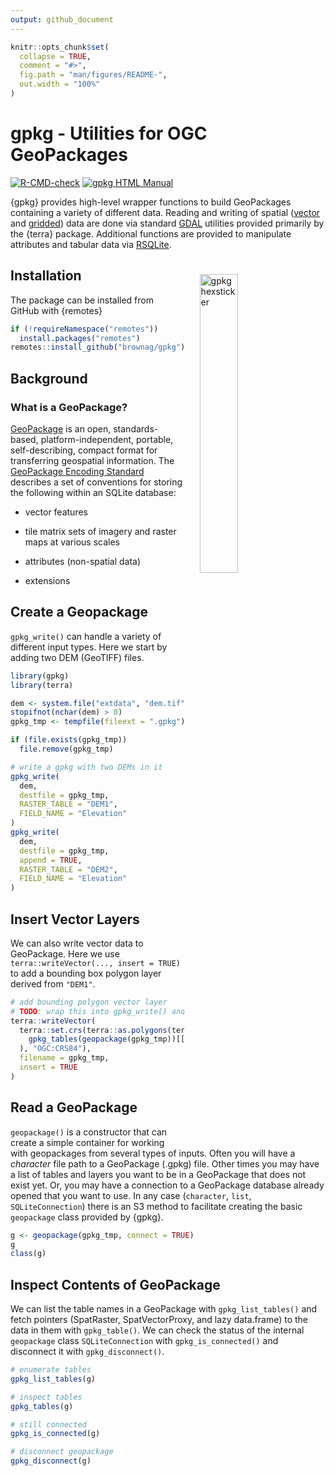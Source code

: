 ```yaml
---
output: github_document
---
```


<!-- README.md is generated from README.Rmd. Please edit that file -->

```r
knitr::opts_chunk$set(
  collapse = TRUE,
  comment = "#>",
  fig.path = "man/figures/README-",
  out.width = "100%"
)
```

# gpkg - Utilities for OGC GeoPackages
<!-- badges: start -->
[![R-CMD-check](https://github.com/brownag/gpkg/actions/workflows/R-CMD-check.yml/badge.svg?branch=main)](https://github.com/brownag/gpkg/actions/workflows/R-CMD-check.yml)
[![gpkg HTML Manual](https://img.shields.io/badge/docs-HTML-informational)](http://humus.rocks/gpkg/)
<!-- badges: end -->

{gpkg} provides high-level wrapper functions to build GeoPackages containing a variety of different data. Reading and writing of spatial ([vector](http://www.gdal.org/drv_geopackage.html) and [gridded](http://www.gdal.org/drv_geopackage_raster.html)) data are done via standard [GDAL](http://www.gdal.org/) utilities provided primarily by the {terra} package. Additional functions are provided to manipulate attributes and tabular data via [RSQLite](https://cran.r-project.org/web/packages/RSQLite/index.html).

<a href="https://raw.githubusercontent.com/brownag/gpkg/main/man/figures/gpkg_sticker_v1.png">
<img src = "https://raw.githubusercontent.com/brownag/gpkg/main/man/figures/gpkg_sticker_v1.png" alt = "gpkg hexsticker" title = "gpkg hexsticker: {gpkg} provides high-level wrapper functions to build GeoPackages containing a variety of different data." width = "35%" height = "35%" hspace="25" vspace="25" align="right"/></a>

## Installation

The package can be installed from GitHub with {remotes}

```r
if (!requireNamespace("remotes")) 
  install.packages("remotes")
remotes::install_github("brownag/gpkg")
```

## Background
### What is a GeoPackage?

[GeoPackage](https://www.geopackage.org/) is an open, standards-based, platform-independent, portable, self-describing, compact format for transferring geospatial information. The [GeoPackage Encoding Standard](https://www.ogc.org/standards/geopackage) describes a set of conventions for storing the following within an SQLite database:

  *  vector features
  
  *  tile matrix sets of imagery and raster maps at various scales
  
  *  attributes (non-spatial data)
  
  *  extensions

## Create a Geopackage

`gpkg_write()` can handle a variety of different input types. Here we start by adding two DEM (GeoTIFF) files.

```r
library(gpkg)
library(terra)

dem <- system.file("extdata", "dem.tif", package = "gpkg")
stopifnot(nchar(dem) > 0)
gpkg_tmp <- tempfile(fileext = ".gpkg")

if (file.exists(gpkg_tmp))
  file.remove(gpkg_tmp)

# write a gpkg with two DEMs in it
gpkg_write(
  dem,
  destfile = gpkg_tmp,
  RASTER_TABLE = "DEM1",
  FIELD_NAME = "Elevation"
)
gpkg_write(
  dem,
  destfile = gpkg_tmp,
  append = TRUE,
  RASTER_TABLE = "DEM2",
  FIELD_NAME = "Elevation"
)
```
## Insert Vector Layers

We can also write vector data to GeoPackage. Here we use `terra::writeVector(..., insert = TRUE)` to add a bounding box polygon layer derived from `"DEM1"`.

```r
# add bounding polygon vector layer
# TODO: wrap this into gpkg_write() and add support for in-memory rasters
terra::writeVector(
  terra::set.crs(terra::as.polygons(terra::ext(
    gpkg_tables(geopackage(gpkg_tmp))[['DEM1']])
  ), "OGC:CRS84"),
  filename = gpkg_tmp,
  insert = TRUE
)
```

## Read a GeoPackage

`geopackage()` is a constructor that can create a simple container for working with geopackages from several types of inputs. Often you will have a _character_ file path to a GeoPackage (.gpkg) file. Other times you may have a list of tables and layers you want to be in a GeoPackage that does not exist yet. Or, you may have a connection to a GeoPackage database already opened that you want to use. In any case (`character`, `list`, `SQLiteConnection`) there is an S3 method to facilitate creating the basic `geopackage` class provided by {gpkg}.

```r
g <- geopackage(gpkg_tmp, connect = TRUE)
g
class(g)
```

## Inspect Contents of GeoPackage

We can list the table names in a GeoPackage with `gpkg_list_tables()` and fetch pointers (SpatRaster, SpatVectorProxy, and lazy data.frame) to the data in them with `gpkg_table()`. We can check the status of the internal `geopackage` class `SQLiteConnection` with `gpkg_is_connected()` and disconnect it with `gpkg_disconnect()`.

```r
# enumerate tables
gpkg_list_tables(g)

# inspect tables
gpkg_tables(g)

# still connected
gpkg_is_connected(g)

# disconnect geopackage
gpkg_disconnect(g)
```
